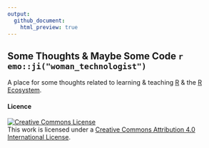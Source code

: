 ```yaml
---
output:
  github_document:
    html_preview: true
---
```


## Some Thoughts & Maybe Some Code `r emo::ji("woman_technologist")`

A place for some thoughts related to learning & teaching [R](https://www.r-project.org/) & the [R Ecosystem](http://fg2re.sellorm.com/).



#### Licence

<a rel="license" href="http://creativecommons.org/licenses/by/4.0/"><img alt="Creative Commons License" style="border-width:0" src="https://i.creativecommons.org/l/by/4.0/88x31.png" /></a><br />This work is licensed under a <a rel="license" href="http://creativecommons.org/licenses/by/4.0/">Creative Commons Attribution 4.0 International License</a>.
